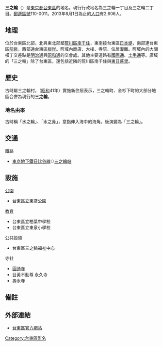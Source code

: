 {{Pathnav|日本|東京都|台東區|frame=1}}
{{Infobox Settlement
|official_name = 三之輪
|native_name =
|settlement_type = [[町|町]]
|image_skyline =
|imagesize =
|image_caption =
|image_flag =
|image_seal =
| image_map =
| map_caption =
| pushpin_map =
|subdivision_type = [[國家|國家]]
|subdivision_name = [[File:Flag_of_Japan.svg|border]] [[日本|日本]]
|subdivision_type1 = [[都道府縣|都道府縣]]
|subdivision_name1 = [[File:Flag_of_Tokyo_Prefecture.svg|25px]] [[東京都|東京都]]
|subdivision_type2 = [[東京都區部|特別區]]
|subdivision_name2 = [[File:Flag_of_Taito,_Tokyo.svg|25px]] [[台東區|台東區]]
|established_title =
|established_date =
|government_type =
|leader_title =
|leader_name =
|area_magnitude =
|area_total_sq_mi =
|area_total_km2 =
|area_land_sq_mi =
|area_land_km2 =
|area_urban_sq_mi =
|area_urban_km2 =
|area_metro_km2 =
|area_metro_sq_mi =
|population_as_of= 2013年（平成25年）8月1日
|population_footnotes =
|population_total = 2967<ref>[http://www.city.taito.lg.jp/index/kitemite/abouttaito/setai/setaisu/setaisu2013.files/B_cho2508.pdf 住民基本台帳による町丁名別世帯人口数 平成２５年８月１日現在]{{dead link|date=2017年11月 |bot=InternetArchiveBot |fix-attempted=yes }}</ref>
|population_urban =
|population_metro =
|population_density_sq_mi =
|population_density_km2 =
| timezone = [[日本標準時間|JST]]
| utc_offset = +9
|timezone_DST =
|utc_offset_DST =
|latd=|latm=|lats=|latNS=
|longd=|longm=|longs=|longEW=
|elevation_footnotes=
|elevation_m =
|elevation_ft =
|postal_code_type = [[郵遞區號|郵遞區號]]
|postal_code = 110-0011
|area_code =
|website =
|footnotes =
}}
'''三之輪'''（{{jpn|j=三ノ輪|hg=みのわ|rm=Minowa|f=y}}）是[[東京都|東京都]][[台東區|台東區]]的地名。現行行政地名為三之輪一丁目及三之輪二丁目。[[郵遞區號|郵遞區號]]110-0011。2013年8月1日為止的[[人口|人口]]有2,606人。

==地理==
位於台東區北部。北與東北部鄰[[荒川區|荒川區]][[南千住|南千住]]，東南接台東區[[日本堤|日本堤]]，南部連台東區[[龍泉_(台東區)|龍泉]]，西部通台東區[[根岸_(台東區)|根岸]]。町域內商店、大樓、寺院、住居混雜。町域內的大關橫丁交差點是[[明治通_(東京都)|明治通]]與[[昭和通_(東京都)|昭和通]]的交會處。其他主要道路有[[東京都道462號藏前三之輪線|國際通]]、[[土手通|土手通]]等。廣域的「三之輪」除了台東區，還包括近隣的荒川區南千住與[[東日暮里|東日暮里]]。

==歷史==
古時屬三之輪村。（[[昭和|昭和]]41年）實施新住居表示，三之輪町、金杉下町的大部分地區合併為現行的'''三之輪'''。
=== 地名由來 ===
古時稱「水之輪」、「水之鼻」，意指伸入海中的海角。後演變為「三之輪」。

==交通==
;鐵路
*[[東京地下鐵|東京地下鐵]][[東京地下鐵日比谷線|日比谷線]]<span style="color:#95989F">'''○'''</span>[[三之輪站|三之輪站]]

==設施==
;[[公園|公園]]
*台東區立東盛公園
;[[教育|教育]]
*台東區立柏葉中學校
*台東區立東泉小學校
;公共設施
*台東區三之輪福祉中心
;寺社
*[[圓通寺_(荒川區)|圓通寺]]
*目黃不動尊 永久寺
*壽永寺

== 備註 ==
{{reflist}}

==外部連結==
{{Commonscat|Minowa, Taito}}
*[https://web.archive.org/web/20031011164358/http://www.city.taito.tokyo.jp/ 台東區官方網站]

{{台東區的町名}}
{{DEFAULTSORT:Minowa}}
[[Category:台東區町名|Category:台東區町名]]